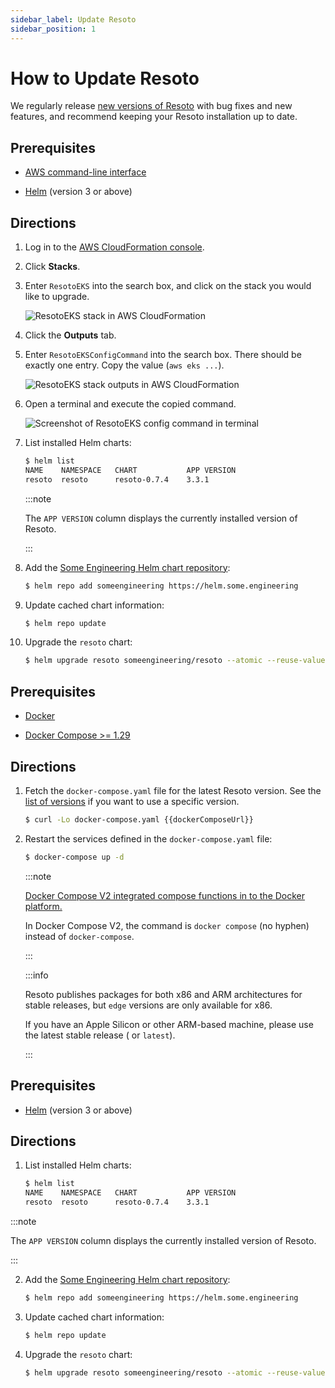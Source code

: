 ```yaml
---
sidebar_label: Update Resoto
sidebar_position: 1
---
```


# How to Update Resoto

We regularly release [new versions of Resoto](/releases) with bug fixes and new features, and recommend keeping your Resoto installation up to date.

<Tabs groupId="install-method" querystring>

<TabItem value="aws" label="AWS">

## Prerequisites

- [AWS command-line interface](https://aws.amazon.com/cli)

- [Helm](https://helm.sh) (version 3 or above)

## Directions

1. Log in to the [AWS CloudFormation console](https://console.aws.amazon.com/cloudformation).

2. Click **Stacks**.

3. Enter `ResotoEKS` into the search box, and click on the stack you would like to upgrade.

   ![ResotoEKS stack in AWS CloudFormation](./img/cf-stack.png)

4. Click the **Outputs** tab.

5. Enter `ResotoEKSConfigCommand` into the search box. There should be exactly one entry. Copy the value (`aws eks ...`).

   ![ResotoEKS stack outputs in AWS CloudFormation](./img/cf-output.png)

6. Open a terminal and execute the copied command.

   ![Screenshot of ResotoEKS config command in terminal](./img/k8s-access.png)

7. List installed Helm charts:

   ```bash
   $ helm list
   ​NAME  	NAMESPACE	CHART       	APP VERSION
   ​resoto	resoto   	resoto-0.7.4	3.3.1
   ```

   :::note

   The `APP VERSION` column displays the currently installed version of Resoto.

   :::

8. Add the [Some Engineering Helm chart repository](https://helm.some.engineering):

   ```bash
   $ helm repo add someengineering https://helm.some.engineering
   ```

9. Update cached chart information:

   ```bash
   $ helm repo update
   ```

10. Upgrade the `resoto` chart:

    ```bash
    $ helm upgrade resoto someengineering/resoto --atomic --reuse-values --set image.tag={{imageTag}}
    ```

</TabItem>

<TabItem value="docker" label="Docker">

## Prerequisites

- [Docker](https://docs.docker.com/get-started#download-and-install-docker)

- [Docker Compose >= 1.29](https://docs.docker.com/compose/install)

## Directions

1. Fetch the `docker-compose.yaml` file for the latest Resoto version. See the [list of versions](https://github.com/someengineering/resoto/releases) if you want to use a specific version.

   ```bash
   $ curl -Lo docker-compose.yaml {{dockerComposeUrl}}
   ```

2. Restart the services defined in the `docker-compose.yaml` file:

   ```bash
   $ docker-compose up -d
   ```

   :::note

   [Docker Compose V2 integrated compose functions in to the Docker platform.](https://docs.docker.com/compose/#compose-v2-and-the-new-docker-compose-command)

   In Docker Compose V2, the command is `docker compose` (no hyphen) instead of `docker-compose`.

   :::

   <VersionOnly allowed="current">

   :::info

   Resoto publishes packages for both x86 and ARM architectures for stable releases, but `edge` versions are only available for x86.

   If you have an Apple Silicon or other ARM-based machine, please use the latest stable release (<LatestRelease /> or `latest`).

   :::

   </VersionOnly>

</TabItem>

<TabItem value="kubernetes" label="Kubernetes">

## Prerequisites

- [Helm](https://helm.sh) (version 3 or above)

## Directions

1. List installed Helm charts:

   ```bash
   $ helm list
   ​NAME  	NAMESPACE	CHART       	APP VERSION
   ​resoto	resoto   	resoto-0.7.4	3.3.1
   ```

:::note

The `APP VERSION` column displays the currently installed version of Resoto.

:::

2. Add the [Some Engineering Helm chart repository](https://helm.some.engineering):

   ```bash
   $ helm repo add someengineering https://helm.some.engineering
   ```

3. Update cached chart information:

   ```bash
   $ helm repo update
   ```

4. Upgrade the `resoto` chart:

   ```bash
   $ helm upgrade resoto someengineering/resoto --atomic --reuse-values --set image.tag={{imageTag}}
   ```

</TabItem>

</Tabs>
